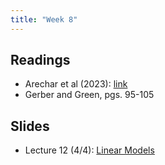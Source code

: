 ```yaml
---
title: "Week 8"
---
```


## Readings

- Arechar et al (2023): [link](https://www.nature.com/articles/s41562-023-01641-6)
- Gerber and Green, pgs. 95-105

## Slides

- Lecture 12 (4/4): [Linear Models](/lectures/12-linear_model/linear_model.qmd)
